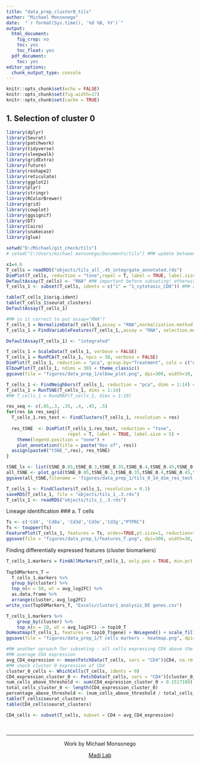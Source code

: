 ```yaml
---
title: "data_prep_cluster0_tils"
author: "Michael Monsonego"
date:  "`r format(Sys.time(), '%d %B, %Y')`"
output:
  html_document: 
    fig_crop: no
    toc: yes
    toc_float: yes
  pdf_document:
    toc: yes
editor_options: 
  chunk_output_type: console
---
```


```r
knitr::opts_chunk$set(echo = FALSE)
knitr::opts_chunk$set(fig.width=17) 
knitr::opts_chunk$set(cache = TRUE) 

```

## 1. Selection of cluster 0
```r
library(dplyr)
library(Seurat)
library(patchwork)
library(tidyverse)
library(sleepwalk)
library(gridExtra)
library(future)
library(reshape2)
library(reticulate)
library(ggplot2)
library(plyr)
library(stringr)
library(RColorBrewer)
library(grid)
library(cowplot)
library(ggsignif)
library(DT)
library(Cairo)
library(snakecase)
library(glue)

setwd("D:/Michael/git_check/tils")
# setwd("C:/Users/michael monsonego/Documents/tils") #M# update between computers(git)

x1=4.6
T_cells = readRDS("objects/tils_all_.45_integrgate_annotated.rds")
DimPlot(T_cells, reduction = "tsne",repel = T, label = TRUE, label.size = 5)
DefaultAssay(T_cells) <- "RNA" #M# important before subseting! otherwise doesnt find cd8
T_cells_1 <- subset(T_cells, idents = c("1" = "1_cytotoxic_CD8")) #M# also subset out CD8 cells

table(T_cells_1$orig.ident)
table(T_cells_1$seurat_clusters)
DefaultAssay(T_cells_1)

#M# is it correct to put assay="RNA"?
T_cells_1 = NormalizeData(T_cells_1,assay = "RNA",normalization.method = "LogNormalize", scale.factor = 10000) #M# not working. wonder why
T_cells_1 = FindVariableFeatures(T_cells_1,,assay = "RNA", selection.method = "vst", nfeatures = 2000) 

DefaultAssay(T_cells_1) <- "integrated"

T_cells_1 = ScaleData(T_cells_1, verbose = FALSE)
T_cells_1 = RunPCA(T_cells_1, npcs = 30, verbose = FALSE)
DimPlot(T_cells_1, reduction = "pca", group.by="Treatment", cols = c("#FDCDAC", "#B3E2CD"), pt.size=1.1)
ElbowPlot(T_cells_1, ndims = 30) + theme_classic()
ggsave(file = "figures/data_prep_1/elbow_plot.png", dpi=300, width=10, height=10)

T_cells_1 <- FindNeighbors(T_cells_1, reduction = "pca", dims = 1:14) #M# choose ?
T_cells_1 = RunTSNE(T_cells_1, dims = 1:14)
#M# T_cells_1 = RunUMAP(T_cells_1, dims = 1:18)

res_seq <- c(.05,.3, .35, .4, .45, .5)
for(res in res_seq){
  T_cells_1.res_test <- FindClusters(T_cells_1, resolution = res)
  
  res_tSNE  <- DimPlot(T_cells_1.res_test, reduction = "tsne",
                       repel = T, label = TRUE, label.size = 5) +
    theme(legend.position = "none") + 
    plot_annotation(title = paste("Res of", res))
  assign(paste0("tSNE_",res), res_tSNE)
}

tSNE_ls <- list(tSNE_0.05,tSNE_0.3,tSNE_0.35,tSNE_0.4,tSNE_0.45,tSNE_0.5)
all_tSNE <- plot_grid(tSNE_0.05,tSNE_0.3,tSNE_0.35,tSNE_0.4,tSNE_0.45,tSNE_0.5, ncol = 3) 
ggsave(all_tSNE,filename = 'figures/data_prep_1/tils_0_14_dim_res_test.png', dpi=300, height=10, width=16)

T_cells_1 <- FindClusters(T_cells_1, resolution = 0.3)
saveRDS(T_cells_1, file = "objects/tils_1_.3.rds")
T_cells_1 <- readRDS("objects/tils_1_.3.rds")
```



Lineage identification
### a. T cells
```r
Ts <- c('Cd4', 'Cd8a', 'Cd3d','Cd3e','Cd3g',"PTPRC")
Ts <- toupper(Ts)
FeaturePlot(T_cells_1, features = Ts, order=TRUE,pt.size=1, reduction="tsne", ncol=3)
ggsave(file = "figures/data_prep_1/features_T.png", dpi=300, width=30, height=20)
```
 Finding differentially expressed features (cluster biomarkers)
```r
T_cells_1.markers = FindAllMarkers(T_cells_1, only.pos = TRUE, min.pct = 0.25, logfc.threshold = 0.25, assay = "RNA")
                    
Top50Markers_T =
  T_cells_1.markers %>%
  group_by(cluster) %>%
  top_n(n = 50, wt = avg_log2FC) %>%
  as.data.frame %>% 
  arrange(cluster,-avg_log2FC)
write_csv(Top50Markers_T, "Excels/cluster1_analysis_DE genes.csv")

T_cells_1.markers %>%
    group_by(cluster) %>%
    top_n(n = 10, wt = avg_log2FC) -> top10_T
DoHeatmap(T_cells_1, features = top10_T$gene) + NoLegend() + scale_fill_gradientn(colors = c("blue", "white", "red"))
ggsave(file = "figures/data_prep_1/T cells markers - heatmap.png", dpi=300, width=12, height=20)
```



```r
#M# another oproach for subseting : all cells expressing CD4 above the average
#M# average CD4 expression
avg_CD4_expression <- mean(FetchData(T_cells, vars = "CD4")$CD4, na.rm = TRUE)
#M# check cluster 0 expression of CD4
cluster_0_cells <- WhichCells(T_cells, idents = 0)
CD4_expression_cluster_0 <- FetchData(T_cells, vars = "CD4")[cluster_0_cells, "CD4"]
num_cells_above_threshold <- sum(CD4_expression_cluster_0 > 0.1517108)
total_cells_cluster_0 <- length(CD4_expression_cluster_0)
percentage_above_threshold <- (num_cells_above_threshold / total_cells_cluster_0) * 100
table(T_cells$seurat_clusters)
table(CD4_cells$seurat_clusters)

CD4_cells <- subset(T_cells, subset = CD4 > avg_CD4_expression)
```


&nbsp;
<hr />
<p style="text-align: center;">Work by Michael Monsonego</a></p>
<p style="text-align: center;"> <a href="https://www.asafmadilab.com/">Madi Lab</a></p>
&nbsp;







